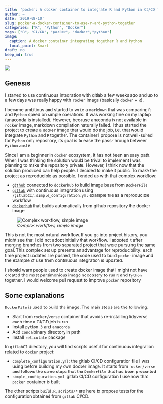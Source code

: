```yaml
---
title: 'pocker: A docker container to integrate R and Python in CI/CD frameworks'
author: ~
date: '2019-08-10'
slug: pocker-a-docker-container-to-use-r-and-python-together
categories: ["R", "Python", "Docker"]
tags: ["R", "CI/CD", "pocker", "docker","python"]
image:
  caption: A docker container integrating together R and Python
  focal_point: Smart
draft: no
keep_md: true
---
```


![](/img/pocker/pocker.png)

## Genesis

I started to use continuous integration with gitlab a few weeks ago and up to a few days was really happy with `rocker` image (basically `docker` + `R`).

I became ambitious and started to write a `markdown` that was comparing `R` and `Python` speed on simple operations. It was working fine on my laptop (anaconda is installed). However, because anaconda is not available in `rocker` image, markdown compilation naturally failed. I thus started the project to create a `docker` image that would do the job, i.e. that would integrate `Python` and `R` together. The container I propose is not well-suited for `Python` only repository, its goal is to ease the pass-through between  `Python` and `R`  

Since I am a beginner in `docker` ecosystem, it has not been an easy path. When I was thinking the solution would be trivial to implement I was planning to make the repository private. However, I think now that the solution produced can help people. I decided to make it public. To make the project as reproducible as possible, I ended up with that complex workflow:

* [`github`](https://github.com/linogaliana/pocker) connected to `dockerhub` to build image base from `DockerFile`
* [`gitlab`](https://gitlab.com/linogaliana/pocker) with continuous integration using `/gitlabCI/.simple_configuration.yml` example file as a reproducible workflow
* [`dockerhub`](https://cloud.docker.com/u/linogaliana/repository/docker/linogaliana/pocker) that builds automatically from github repository the docker image

![*Complex workflow, simple image*](/img/pocker/workflow.png)

This is not the most natural workflow. If you go into project history, you might see that I did not adopt initially that workflow. I adopted it after merging branches from two separated project that were pursuing the same goal. This complex set up presents an advantage for reproducibility: each time project updates are pushed, the code used to build `pocker` image and the example of use from continuous integration is updated. 

I should warn people used to create docker image that I might not have created the most parsimonious image necessary to run `R` and `Python` together. I would welcome pull request to improve `pocker` repository


## Some explanations

`DockerFile` is used to build the image. The main steps are the following:

* Start from `rocker/verse` container that avoids re-installing tidyverse each time a CI/CD job is ran. 
* Install `python 3` and `anaconda`
* Add `conda` binary directory in path
* Install `reticulate` package


In `gitlabCI` directory, you will find scripts useful for continuous integration related to `docker` project:

* `complete_configuration.yml`: the gitlab CI/CD configuration file I was using before building my own docker image. It starts from `rocker/verse` and follows the same steps that the `Dockerfile` that has been presented
* `simple_configuration.yml`: gitlab CI/CD configuration I use now that `pocker` container is built

The other scripts `build.R`, `scripts/*` are here to propose tests for the configuration obtained from `gitlab` CI/CD. 